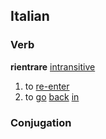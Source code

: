 ==Italian==
===Verb===
'''rientrare''' [[intransitive]]
# to [[re-enter]]
# to [[go]] [[back]] [[in]]
===Conjugation===
{{it-conj-are|rientr|essere}}